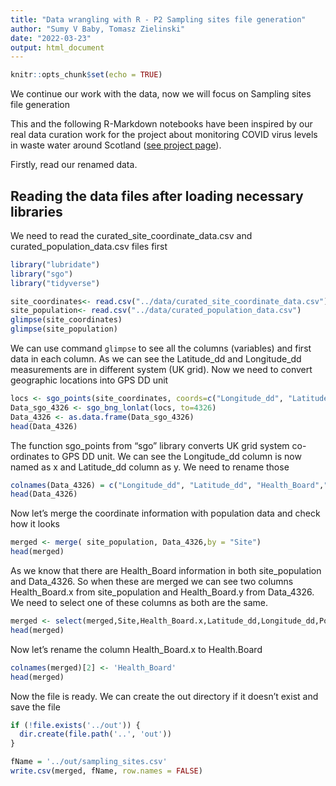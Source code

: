 ```yaml
---
title: "Data wrangling with R - P2 Sampling sites file generation"
author: "Sumy V Baby, Tomasz Zielinski"
date: "2022-03-23"
output: html_document
---
```


```r
knitr::opts_chunk$set(echo = TRUE)
```

We continue our work with the data, now we will focus on Sampling sites file generation

This and the following R-Markdown notebooks have been inspired by our real data curation work for the project about monitoring COVID virus levels in waste water around Scotland ([see project page](https://biordm.github.io/COVID-Wastewater-Scotland/)).

Firstly, read our renamed data.

## Reading the data files after loading necessary libraries

We need to read the curated_site_coordinate_data.csv and curated_population_data.csv files first

```r
library("lubridate")
library("sgo")
library("tidyverse")

site_coordinates<- read.csv("../data/curated_site_coordinate_data.csv")
site_population<- read.csv("../data/curated_population_data.csv")
glimpse(site_coordinates)
glimpse(site_population)

```
We can use command `glimpse` to see all the columns (variables) and first data in each column.
As we can see the Latitude_dd and Longitude_dd measurements are in different system (UK grid). Now we need to convert geographic locations into GPS DD unit
```r
locs <- sgo_points(site_coordinates, coords=c("Longitude_dd", "Latitude_dd"), epsg=27700)
Data_sgo_4326 <- sgo_bng_lonlat(locs, to=4326)
Data_4326 <- as.data.frame(Data_sgo_4326)
head(Data_4326)
```
The function sgo_points from "sgo" library converts UK grid system co-ordinates to GPS DD unit. We can see the Longitude_dd column is now named as x and Latitude_dd column as y. We need to rename those

```r
colnames(Data_4326) = c("Longitude_dd", "Latitude_dd", "Health_Board","Site")
head(Data_4326)
```
Now let's merge the coordinate information with population data and check how it looks

```r
merged <- merge( site_population, Data_4326,by = "Site")
head(merged)
```
As we know that there are Health_Board information in both site_population and Data_4326. So when these are merged we can see two columns Health_Board.x from site_population and Health_Board.y from Data_4326. We need to select one of these columns as both are the same.

```r
merged <- select(merged,Site,Health_Board.x,Latitude_dd,Longitude_dd,Population,Population_Band) 
head(merged)
```
Now let's rename the column Health_Board.x to Health.Board

```r
colnames(merged)[2] <- 'Health_Board'
head(merged)
```
Now the file is ready. We can create the out directory if it doesn't exist and save the file
```r
if (!file.exists('../out')) {
  dir.create(file.path('..', 'out'))  
}

fName = '../out/sampling_sites.csv'
write.csv(merged, fName, row.names = FALSE)
```

